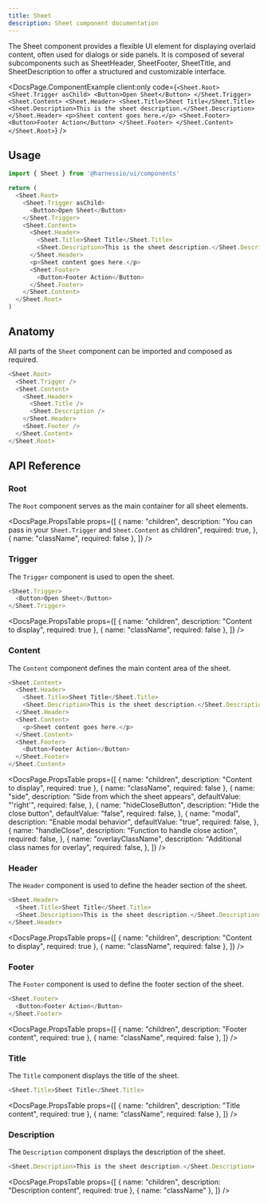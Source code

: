 ```yaml
---
title: Sheet
description: Sheet component documentation
---
```


The Sheet component provides a flexible UI element for displaying overlaid content, often used for dialogs or side panels. It is composed of several subcomponents such as SheetHeader, SheetFooter, SheetTitle, and SheetDescription to offer a structured and customizable interface.


<DocsPage.ComponentExample
  client:only
  code={`<Sheet.Root>
  <Sheet.Trigger asChild>
    <Button>Open Sheet</Button>
  </Sheet.Trigger>
  <Sheet.Content>
    <Sheet.Header>
      <Sheet.Title>Sheet Title</Sheet.Title>
      <Sheet.Description>This is the sheet description.</Sheet.Description>
    </Sheet.Header>
    <p>Sheet content goes here.</p>
    <Sheet.Footer>
      <Button>Footer Action</Button>
    </Sheet.Footer>
  </Sheet.Content>
</Sheet.Root>`}
/>

## Usage

```typescript jsx
import { Sheet } from '@harnessio/ui/components'

return (
  <Sheet.Root>
    <Sheet.Trigger asChild>
      <Button>Open Sheet</Button>
    </Sheet.Trigger>
    <Sheet.Content>
      <Sheet.Header>
        <Sheet.Title>Sheet Title</Sheet.Title>
        <Sheet.Description>This is the sheet description.</Sheet.Description>
      </Sheet.Header>
      <p>Sheet content goes here.</p>
      <Sheet.Footer>
        <Button>Footer Action</Button>
      </Sheet.Footer>
    </Sheet.Content>
  </Sheet.Root>
)
```

## Anatomy

All parts of the `Sheet` component can be imported and composed as required.

```typescript jsx
<Sheet.Root>
  <Sheet.Trigger />
  <Sheet.Content>
    <Sheet.Header>
      <Sheet.Title />
      <Sheet.Description />
    </Sheet.Header>
    <Sheet.Footer />
  </Sheet.Content>
</Sheet.Root>
```

## API Reference

### Root

The `Root` component serves as the main container for all sheet elements.

<DocsPage.PropsTable
  props={[
    {
      name: "children",
      description:
        "You can pass in your `Sheet.Trigger` and `Sheet.Content` as children",
      required: true,
    },
    { name: "className", required: false },
  ]}
/>

### Trigger

The `Trigger` component is used to open the sheet.

```typescript jsx
<Sheet.Trigger>
  <Button>Open Sheet</Button>
</Sheet.Trigger>
```

<DocsPage.PropsTable
  props={[
    { name: "children", description: "Content to display", required: true },
    { name: "className", required: false },
  ]}
/>

### Content

The `Content` component defines the main content area of the sheet.

```typescript jsx
<Sheet.Content>
  <Sheet.Header>
    <Sheet.Title>Sheet Title</Sheet.Title>
    <Sheet.Description>This is the sheet description.</Sheet.Description>
  </Sheet.Header>
  <Sheet.Content>
    <p>Sheet content goes here.</p>
  </Sheet.Content>
  <Sheet.Footer>
    <Button>Footer Action</Button>
  </Sheet.Footer>
</Sheet.Content>
```

<DocsPage.PropsTable
  props={[
    { name: "children", description: "Content to display", required: true },
    { name: "className", required: false },
    {
      name: "side",
      description: "Side from which the sheet appears",
      defaultValue: "'right'",
      required: false,
    },
    {
      name: "hideCloseButton",
      description: "Hide the close button",
      defaultValue: "false",
      required: false,
    },
    {
      name: "modal",
      description: "Enable modal behavior",
      defaultValue: "true",
      required: false,
    },
    {
      name: "handleClose",
      description: "Function to handle close action",
      required: false,
    },
    {
      name: "overlayClassName",
      description: "Additional class names for overlay",
      required: false,
    },
  ]}
/>

### Header

The `Header` component is used to define the header section of the sheet.

```typescript jsx
<Sheet.Header>
  <Sheet.Title>Sheet Title</Sheet.Title>
  <Sheet.Description>This is the sheet description.</Sheet.Description>
</Sheet.Header>
```

<DocsPage.PropsTable
  props={[
    { name: "children", description: "Content to display", required: true },
    { name: "className", required: false },
  ]}
/>

### Footer

The `Footer` component is used to define the footer section of the sheet.

```typescript jsx
<Sheet.Footer>
  <Button>Footer Action</Button>
</Sheet.Footer>
```

<DocsPage.PropsTable
  props={[
    { name: "children", description: "Footer content", required: true },
    { name: "className", required: false },
  ]}
/>

### Title

The `Title` component displays the title of the sheet.

```typescript jsx
<Sheet.Title>Sheet Title</Sheet.Title>
```

<DocsPage.PropsTable
  props={[
    { name: "children", description: "Title content", required: true },
    { name: "className", required: false },
  ]}
/>

### Description

The `Description` component displays the description of the sheet.

```typescript jsx
<Sheet.Description>This is the sheet description.</Sheet.Description>
```

<DocsPage.PropsTable
  props={[
    { name: "children", description: "Description content", required: true },
    { name: "className" },
  ]}
/>
